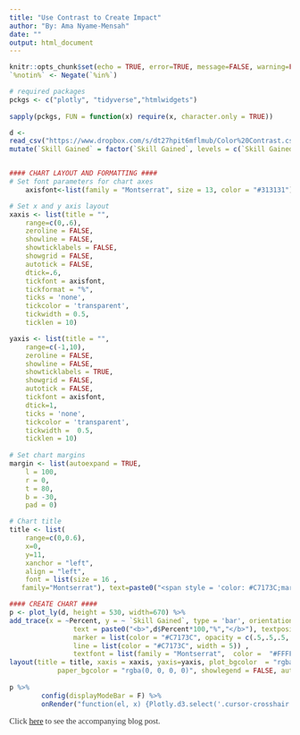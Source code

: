 ```yaml
---
title: "Use Contrast to Create Impact"
author: "By: Ama Nyame-Mensah"
date: ""
output: html_document
---
```

  
<style type="text/css">
  h4{
    font-size: 15pt;
    color: "#262626";
    family="Montserrat";
  }
</style>
  
  
```r
knitr::opts_chunk$set(echo = TRUE, error=TRUE, message=FALSE, warning=FALSE)create notin operator
`%notin%` <- Negate(`%in%`)

# required packages
pckgs <- c("plotly", "tidyverse","htmlwidgets")
  
sapply(pckgs, FUN = function(x) require(x, character.only = TRUE))

```

```r

d <-
read_csv("https://www.dropbox.com/s/dt27hpit6mflmub/Color%20Contrast.csv?dl=1") %>%
mutate(`Skill Gained` = factor(`Skill Gained`, levels = c(`Skill Gained`)))


#### CHART LAYOUT AND FORMATTING ####
# Set font parameters for chart axes
	axisfont<-list(family = "Montserrat", size = 13, color = "#313131")

# Set x and y axis layout 
xaxis <- list(title = "",
    range=c(0,.6),
    zeroline = FALSE,
    showline = FALSE,
    showticklabels = FALSE,
    showgrid = FALSE,
    autotick = FALSE,
    dtick=.6,
    tickfont = axisfont,
    tickformat = "%",
    ticks = 'none',
    tickcolor = 'transparent',
    tickwidth = 0.5,
    ticklen = 10)

yaxis <- list(title = "",
    range=c(-1,10),
    zeroline = FALSE,
    showline = FALSE,
    showticklabels = TRUE,
    showgrid = FALSE,
    autotick = FALSE,
    tickfont = axisfont,
    dtick=1,
    ticks = 'none',
    tickcolor = 'transparent',
    tickwidth =  0.5,
    ticklen = 10)
    
# Set chart margins
margin <- list(autoexpand = TRUE,
	l = 100,
	r = 0,
	t = 80,
	b = -30,
	pad = 0)

# Chart title
title <- list(
	range=c(0,0.6),
	x=0,
	y=11,
    xanchor = "left", 
    align = "left",
    font = list(size = 16 ,
   family="Montserrat"), text=paste0("<span style = 'color: #C7173C;margin-bottom: 50px;'><b>","Over half of job seekers gained skills in searching and applying for jobs</b></span><br><span style ='color: #313131;'> after using one of our resources </span>"))

#### CREATE CHART ####
p <- plot_ly(d, height = 530, width=670) %>%
add_trace(x = ~Percent, y = ~ `Skill Gained`, type = 'bar', orientation = 'h', hoverinfo="none", 
				text = paste0("<b>",d$Percent*100,"%","</b>"), textposition = 'auto', 
				marker = list(color = "#C7173C", opacity = c(.5,.5,.5,.5,.5,.5,.5,1,1), 
				line = list(color = "#C7173C", width = 5)) , 
				textfont = list(family = "Montserrat",  color =  "#FFFFFF", size = 13)) %>%
layout(title = title, xaxis = xaxis, yaxis=yaxis, plot_bgcolor  = "rgba(0, 0, 0, 0)",
			paper_bgcolor = "rgba(0, 0, 0, 0)", showlegend = FALSE, autosize= FALSE, margin = margin)
           
p %>%             
        config(displayModeBar = F) %>%
        onRender("function(el, x) {Plotly.d3.select('.cursor-crosshair').style('cursor', 'pointer')}")

```
<span style ='color:#313131;font-family:Montserrat;font-size:11pt;' >Click <a href="https://www.anyamemensah.com/blog/color-contrast">here</a> to see the accompanying blog post.</p>


